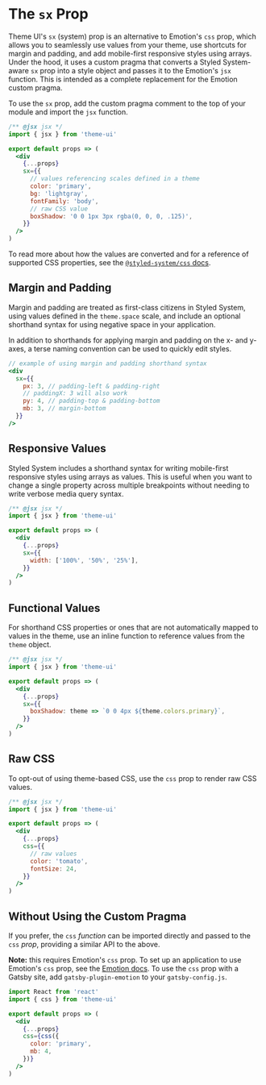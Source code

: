 
# The `sx` Prop

Theme UI's `sx` (system) prop is an alternative to Emotion's `css` prop,
which allows you to seamlessly use values from your theme, use shortcuts for margin and padding, and add mobile-first responsive styles using arrays.
Under the hood, it uses a custom pragma that converts a Styled System-aware `sx` prop into a style object and passes it to the Emotion's `jsx` function.
This is intended as a complete replacement for the Emotion custom pragma.

To use the `sx` prop, add the custom pragma comment to the top of your module and import the `jsx` function.

```jsx
/** @jsx jsx */
import { jsx } from 'theme-ui'

export default props => (
  <div
    {...props}
    sx={{
      // values referencing scales defined in a theme
      color: 'primary',
      bg: 'lightgray',
      fontFamily: 'body',
      // raw CSS value
      boxShadow: '0 0 1px 3px rgba(0, 0, 0, .125)',
    }}
  />
)
```

To read more about how the values are converted and for a reference of supported CSS properties, see the
[`@styled-system/css` docs](https://styled-system.com/css).

## Margin and Padding

Margin and padding are treated as first-class citizens in Styled System,
using values defined in the `theme.space` scale, and include an optional shorthand syntax for using negative space in your application.

In addition to shorthands for applying margin and padding on the x- and y-axes, a terse naming convention can be used to quickly edit styles.

```jsx
// example of using margin and padding shorthand syntax
<div
  sx={{
    px: 3, // padding-left & padding-right
    // paddingX: 3 will also work
    py: 4, // padding-top & padding-bottom
    mb: 3, // margin-bottom
  }}
/>
```

## Responsive Values

Styled System includes a shorthand syntax for writing mobile-first responsive styles using arrays as values.
This is useful when you want to change a single property across multiple breakpoints without needing to write verbose media query syntax.

```jsx
/** @jsx jsx */
import { jsx } from 'theme-ui'

export default props => (
  <div
    {...props}
    sx={{
      width: ['100%', '50%', '25%'],
    }}
  />
)
```

## Functional Values

For shorthand CSS properties or ones that are not automatically mapped to values in the theme,
use an inline function to reference values from the `theme` object.

```jsx
/** @jsx jsx */
import { jsx } from 'theme-ui'

export default props => (
  <div
    {...props}
    sx={{
      boxShadow: theme => `0 0 4px ${theme.colors.primary}`,
    }}
  />
)
```

## Raw CSS

To opt-out of using theme-based CSS, use the `css` prop to render raw CSS values.

```jsx
/** @jsx jsx */
import { jsx } from 'theme-ui'

export default props => (
  <div
    {...props}
    css={{
      // raw values
      color: 'tomato',
      fontSize: 24,
    }}
  />
)
```

## Without Using the Custom Pragma

If you prefer, the `css` _function_ can be imported directly and passed to the `css` _prop_, providing a similar API to the above.

**Note:** this requires Emotion's `css` prop.
To set up an application to use Emotion's `css` prop, see the [Emotion docs](https://emotion.sh/docs/css-prop).
To use the `css` prop with a Gatsby site, add `gatsby-plugin-emotion` to your `gatsby-config.js`.

```jsx
import React from 'react'
import { css } from 'theme-ui'

export default props => (
  <div
    {...props}
    css={css({
      color: 'primary',
      mb: 4,
    })}
  />
)
```
